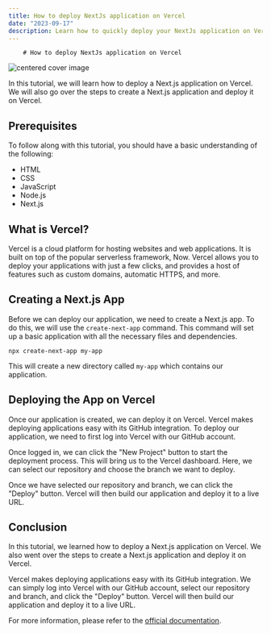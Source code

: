```yaml
---
title: How to deploy NextJs application on Vercel
date: "2023-09-17"
description: Learn how to quickly deploy your NextJs application on Vercel, the cloud platform for static sites and serverless functions.
---
```

        # How to deploy NextJs application on Vercel

![centered cover image](https://images.unsplash.com/photo-1642480504730-3ba4bbfaa0ec?crop=entropy&cs=tinysrgb&fit=max&fm=jpg&ixid=M3w1MDMzNDF8MHwxfHJhbmRvbXx8fHx8fHx8fDE2OTQ5NzAzOTB8&ixlib=rb-4.0.3&q=80&w=1080)

In this tutorial, we will learn how to deploy a Next.js application on Vercel. We will also go over the steps to create a Next.js application and deploy it on Vercel.

## Prerequisites

To follow along with this tutorial, you should have a basic understanding of the following:

- HTML
- CSS
- JavaScript
- Node.js
- Next.js

## What is Vercel?

Vercel is a cloud platform for hosting websites and web applications. It is built on top of the popular serverless framework, Now. Vercel allows you to deploy your applications with just a few clicks, and provides a host of features such as custom domains, automatic HTTPS, and more.

## Creating a Next.js App

Before we can deploy our application, we need to create a Next.js app. To do this, we will use the `create-next-app` command. This command will set up a basic application with all the necessary files and dependencies.

```
npx create-next-app my-app
```

This will create a new directory called `my-app` which contains our application.

## Deploying the App on Vercel

Once our application is created, we can deploy it on Vercel. Vercel makes deploying applications easy with its GitHub integration. To deploy our application, we need to first log into Vercel with our GitHub account.

Once logged in, we can click the "New Project" button to start the deployment process. This will bring us to the Vercel dashboard. Here, we can select our repository and choose the branch we want to deploy.

Once we have selected our repository and branch, we can click the "Deploy" button. Vercel will then build our application and deploy it to a live URL.

## Conclusion

In this tutorial, we learned how to deploy a Next.js application on Vercel. We also went over the steps to create a Next.js application and deploy it on Vercel.

Vercel makes deploying applications easy with its GitHub integration. We can simply log into Vercel with our GitHub account, select our repository and branch, and click the "Deploy" button. Vercel will then build our application and deploy it to a live URL.

For more information, please refer to the [official documentation](https://vercel.com/docs/v2/deployment/frameworks/next).